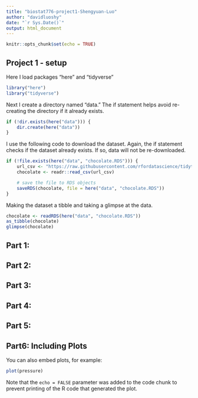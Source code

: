 ```yaml
---
title: "biostat776-project1-Shengyuan-Luo"
author: "davidluoshy"
date: "`r Sys.Date()`"
output: html_document
---
```


```r
knitr::opts_chunk$set(echo = TRUE)
```

## Project 1 - setup

Here I load packages "here" and "tidyverse"

```r
library("here")
library("tidyverse")
```

Next I create a directory named "data." The if statement helps avoid re-creating the directory if it already exists.

```r
if (!dir.exists(here("data"))) {
    dir.create(here("data"))
}
```

I use the following code to download the dataset. Again, the if statement checks if the dataset already exists. If so, data will not be re-downloaded.

```r
if (!file.exists(here("data", "chocolate.RDS"))) {
    url_csv <- "https://raw.githubusercontent.com/rfordatascience/tidytuesday/master/data/2022/2022-01-18/chocolate.csv"
    chocolate <- readr::read_csv(url_csv)

    # save the file to RDS objects
    saveRDS(chocolate, file = here("data", "chocolate.RDS"))
}
```

Making the dataset a tibble and taking a glimpse at the data.

```r
chocolate <- readRDS(here("data", "chocolate.RDS"))
as_tibble(chocolate)
glimpse(chocolate)
```

## Part 1: 

## Part 2:

## Part 3:

## Part 4:

## Part 5:

## Part6: Including Plots

You can also embed plots, for example:

```r
plot(pressure)
```

Note that the `echo = FALSE` parameter was added to the code chunk to prevent printing of the R code that generated the plot.
